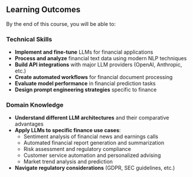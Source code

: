 ## Learning Outcomes

By the end of this course, you will be able to:

### Technical Skills
- **Implement and fine-tune** LLMs for financial applications
- **Process and analyze** financial text data using modern NLP techniques
- **Build API integrations** with major LLM providers (OpenAI, Anthropic, etc.)
- **Create automated workflows** for financial document processing
- **Evaluate model performance** in financial prediction tasks
- **Design prompt engineering strategies** specific to finance

### Domain Knowledge
- **Understand different LLM architectures** and their comparative advantages
- **Apply LLMs to specific finance use cases**:
  - Sentiment analysis of financial news and earnings calls
  - Automated financial report generation and summarization
  - Risk assessment and regulatory compliance
  - Customer service automation and personalized advising
  - Market trend analysis and prediction
- **Navigate regulatory considerations** (GDPR, SEC guidelines, etc.)

